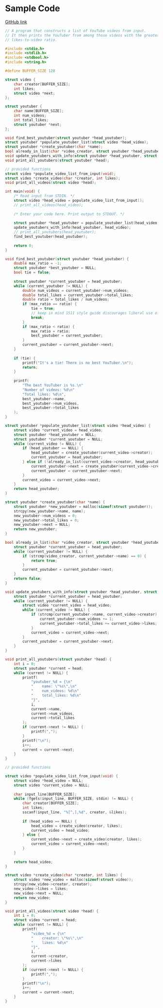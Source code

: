 # Sample Code

[GitHub link](https://github.com/csesoc/comp1511-revision-t1-2022/blob/master/solutions/best-youtuber/solution.c)

```c
// A program that constructs a list of YouTube videos from input.
// It then prints the YouTuber from among those videos with the greatest
// likes-to-video ratio.

#include <stdio.h>
#include <stdlib.h>
#include <stdbool.h>
#include <string.h>

#define BUFFER_SIZE 128

struct video {
    char creator[BUFFER_SIZE];
    int likes;
    struct video *next;
};

struct youtuber {
    char name[BUFFER_SIZE];
    int num_videos;
    int total_likes;
    struct youtuber *next;
};

void find_best_youtuber(struct youtuber *head_youtuber);
struct youtuber *populate_youtuber_list(struct video *head_video);
struct youtuber *create_youtuber(char *name);
bool already_in_list(char *video_creator, struct youtuber *head_youtuber);
void update_youtubers_with_info(struct youtuber *head_youtuber, struct video *head_video);
void print_all_youtubers(struct youtuber *head);

// provided functions
struct video *populate_video_list_from_input(void);
struct video *create_video(char *creator, int likes);
void print_all_videos(struct video *head);

int main(void) {
    /* Read input from STDIN. */
    struct video *head_video = populate_video_list_from_input();
    // print_all_videos(head_video);
    
    /* Enter your code here. Print output to STDOUT. */
    
    struct youtuber *head_youtuber = populate_youtuber_list(head_video);
    update_youtubers_with_info(head_youtuber, head_video);
    // print_all_youtubers(head_youtuber);
    find_best_youtuber(head_youtuber);
    
    return 0;
}

void find_best_youtuber(struct youtuber *head_youtuber) {
    double max_ratio = -1;
    struct youtuber *best_youtuber = NULL;
    bool tie = false;
    
    struct youtuber *current_youtuber = head_youtuber;
    while (current_youtuber != NULL) {
        double num_videos = current_youtuber->num_videos;
        double total_likes = current_youtuber->total_likes;
        double ratio = total_likes / num_videos;
        if (max_ratio == ratio) {
            tie = true;
            // keep in mind 1511 style guide discourages liberal use of break
            break;
        }
        if (max_ratio < ratio) {
            max_ratio = ratio;
            best_youtuber = current_youtuber;
        }
        current_youtuber = current_youtuber->next;
    }
    
    if (tie) {
        printf("It's a tie! There is no best YouTuber.\n");
        return;
    }
    
    printf(
        "The best YouTuber is %s.\n"
        "Number of videos: %d\n"
        "Total likes: %d\n",
        best_youtuber->name,
        best_youtuber->num_videos,
        best_youtuber->total_likes
    );
}

struct youtuber *populate_youtuber_list(struct video *head_video) {
    struct video *current_video = head_video;
    struct youtuber *head_youtuber = NULL;
    struct youtuber *current_youtuber = NULL;
    while (current_video != NULL) {
        if (head_youtuber == NULL) {
            head_youtuber = create_youtuber(current_video->creator);
            current_youtuber = head_youtuber;
        } else if (!already_in_list(current_video->creator, head_youtuber)) {
            current_youtuber->next = create_youtuber(current_video->creator);
            current_youtuber = current_youtuber->next;
        }
        current_video = current_video->next;
    }
    return head_youtuber;
}

struct youtuber *create_youtuber(char *name) {
    struct youtuber *new_youtuber = malloc(sizeof(struct youtuber));
    strcpy(new_youtuber->name, name);
    new_youtuber->num_videos = 0;
    new_youtuber->total_likes = 0;
    new_youtuber->next = NULL;
    return new_youtuber;
}

bool already_in_list(char *video_creator, struct youtuber *head_youtuber) {
    struct youtuber *current_youtuber = head_youtuber;
    while (current_youtuber != NULL) {
        if (strcmp(video_creator, current_youtuber->name) == 0) {
            return true;
        }
        current_youtuber = current_youtuber->next;
    }
    return false;
}

void update_youtubers_with_info(struct youtuber *head_youtuber, struct video *head_video) {
    struct youtuber *current_youtuber = head_youtuber;
    while (current_youtuber != NULL) {
        struct video *current_video = head_video;
        while (current_video != NULL) {
            if (strcmp(current_youtuber->name, current_video->creator) == 0) {
                current_youtuber->num_videos += 1;
                current_youtuber->total_likes += current_video->likes;
            }
            current_video = current_video->next;
        }
        current_youtuber = current_youtuber->next;
    }
}

void print_all_youtubers(struct youtuber *head) {
    int i = 0;
    struct youtuber *current = head;
    while (current != NULL) {
        printf(
            "youtuber_%d = {\n"
            "    name: \"%s\",\n"
            "    num_videos: %d\n"
            "    total_likes: %d\n"
            "}",
            i,
            current->name,
            current->num_videos,
            current->total_likes
        );
        if (current->next != NULL) {
            printf(",");
        }
        printf("\n");
        i++;
        current = current->next;
    }
}

// provided functions

struct video *populate_video_list_from_input(void) {
    struct video *head_video = NULL;
    struct video *current_video = NULL;
    
    char input_line[BUFFER_SIZE];
    while (fgets(input_line, BUFFER_SIZE, stdin) != NULL) {
        char creator[BUFFER_SIZE];
        int likes;
        sscanf(input_line, "%[^,],%d", creator, &likes);
        
        if (head_video == NULL) {
            head_video = create_video(creator, likes);
            current_video = head_video;
        } else {
            current_video->next = create_video(creator, likes);
            current_video = current_video->next;
        }
    }
    
    return head_video;
}

struct video *create_video(char *creator, int likes) {
    struct video *new_video = malloc(sizeof(struct video));
    strcpy(new_video->creator, creator);
    new_video->likes = likes;
    new_video->next = NULL;
    return new_video;
}

void print_all_videos(struct video *head) {
    int i = 0;
    struct video *current = head;
    while (current != NULL) {
        printf(
            "video_%d = {\n"
            "    creator: \"%s\",\n"
            "    likes: %d\n"
            "}",
            i,
            current->creator,
            current->likes
        );
        if (current->next != NULL) {
            printf(",");
        }
        printf("\n");
        i++;
        current = current->next;
    }
}
```
